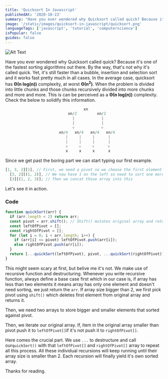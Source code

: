 ```yaml
---
title: 'Quicksort In Javascript'
publishedAt: '2020-10-23'
summary: "Have you ever wondered why Quicksort called quick? Because it's one of the fastest sorting algorithms out there. Tutorial in Javascript/Typescript."
image: '/static/images/quicksort-in-javascript/quicksort.png'
languageTags: ['javascript', 'tutorial', 'computerscience']
isPopular: false
guides: false
---
```


![Alt Text](/static/images/quicksort-in-javascript/quicksort.png)

Have you ever wondered why Quicksort called quick? Because it's one of the fastest sorting algorithms out there. By the way, that's not why it's called quick. Yet, it's still faster than a bubble, insertion and selection sort and it works fast pretty much in all cases. In the average case, quicksort has **Θ(n log(n))** complexity, at worst **Θ(n<sup>2</sup>)**. When the problem is divided into little chunks and those chunks recursively divided into more chunks and more and more. This is can be perceived as a **Θ(n log(n))** complexity. Check the below to solidify this information.

```javascript
                                   xn
                            xn/2         xn/2
                              |            |
                              |            |
                              ˅            ˅
                        xn/4   xn/4   xn/4   xn/4
                           |     |     |      |
                           |     |     |      |
                           ˅     ˅     ˅      ˅
                           x     x     x      x
```

Since we get past the boring part we can start typing our first example.

```javascript
[1, 3, 2][1], // First, we need a pivot so we choose the first element as pivot. If any element greater than pivot goes right if smaller goes left.
  [3, 2][(1, 2)], // We now have 1 on the left so need to sort one more time. This time we pick 3 as a pivot. Since 2 is lower than 3 we push it 2 left we end up having
  [3][(1, 2, 3)]; // Then we concat those array into this
```

Let's see it in action.

### Code

```javascript
function quickSort(arr) {
  if (arr.length < 2) return arr;
  const pivot = arr.shift(); // Shift() mutates original array and return first element. Opposite of pop()
  const leftOfPivot = [];
  const rightOfPivot = [];
  for (let i = 0; i < arr.length; i++) {
    if (arr[i] <= pivot) leftOfPivot.push(arr[i]);
    else rightOfPivot.push(arr[i]);
  }
  return [...quickSort(leftOfPivot), pivot, ...quickSort(rightOfPivot)];
}
```

This might seem scary at first, but belive me it's not. We make use of recursive function and destructuring. Whenever you write recursive function, always define a base case first which in our case is, if array has less than two elements it means array has only one element and doesn't need sorting, we just return the <code>arr</code>. If array size bigger than 2, we first pick pivot using <code>shift()</code> which deletes first element from original array and returns it.

Then, we need two arrays to store bigger and smaller elements that sorted against pivot.

Then, we iterate our original array. If, item in the original array smaller than pivot push it to <code>leftOfPivot[]</code>if it's not push it to <code>rightOfPivot[]</code>.

Here comes the crucial part. We use <code>...</code> to destructure and call our<code>quickSort()</code> with that <code>leftOfPivot[]</code> and <code>rightOfPivot[]</code> array to repeat all this process. All these individual recursions will keep running until their array size is smaller than 2. Each recursion will finally yield it's own sorted array.

Thanks for reading.

